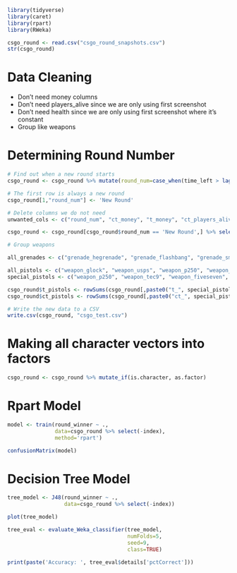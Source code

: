 ```r
library(tidyverse)
library(caret)
library(rpart)
library(RWeka)
```

```r
csgo_round <- read.csv("csgo_round_snapshots.csv")
str(csgo_round)
```

# Data Cleaning

- Don't need money columns
- Don't need players_alive since we are only using first screenshot
- Don't need health since we are only using first screenshot where it's constant
- Group like weapons

# Determining Round Number

```r
# Find out when a new round starts
csgo_round <- csgo_round %>% mutate(round_num=case_when(time_left > lag(time_left, 1) & (time_left - lag(time_left) > 5.0) ~ 'New Round', TRUE ~ "Same Round")) %>% relocate(round_num, .before=time_left)

# The first row is always a new round
csgo_round[1,"round_num"] <- 'New Round'

# Delete columns we do not need
unwanted_cols <- c("round_num", "ct_money", "t_money", "ct_players_alive", "t_players_alive", "ct_money", "t_money", "time_left", "ct_health", "t_health")

csgo_round <- csgo_round[csgo_round$round_num == 'New Round',] %>% select(!all_of(unwanted_cols))

# Group weapons

all_grenades <- c("grenade_hegrenade", "grenade_flashbang", "grenade_smokegrenade", "grenade_incendiary_grenade", "grenade_molotovgrenade", "grenade_decoygrenade")

all_pistols <- c("weapon_glock", "weapon_usps", "weapon_p250", "weapon_tec9", "weapon_p2000", "weapon_fiveseven", "weapon_cz75auto")
special_pistols <- c("weapon_p250", "weapon_tec9", "weapon_fiveseven", "weapon_cz75auto")

csgo_round$t_pistols <- rowSums(csgo_round[,paste0("t_", special_pistols)])
csgo_round$ct_pistols <- rowSums(csgo_round[,paste0("ct_", special_pistols)])

# Write the new data to a CSV
write.csv(csgo_round, "csgo_test.csv")
```

# Making all character vectors into factors

```r
csgo_round <- csgo_round %>% mutate_if(is.character, as.factor)
```

# Rpart Model

```r
model <- train(round_winner ~ .,
               data=csgo_round %>% select(-index),
               method='rpart')
```

```r
confusionMatrix(model)
```

# Decision Tree Model

```r
tree_model <- J48(round_winner ~ .,
                  data=csgo_round %>% select(-index))

plot(tree_model)
```

```r
tree_eval <- evaluate_Weka_classifier(tree_model,
                                      numFolds=5,
                                      seed=9,
                                      class=TRUE)
```

```r
print(paste('Accuracy: ', tree_eval$details['pctCorrect']))
```
